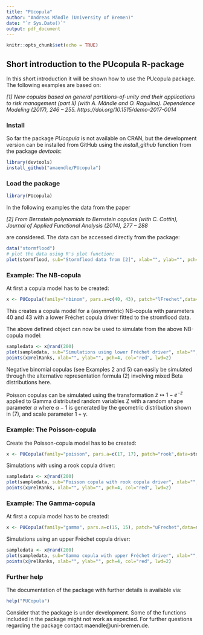 ```yaml
---
title: "PUcopula"
author: "Andreas Mändle (University of Bremen)"
date: "`r Sys.Date()`"
output: pdf_document
---
```


```r
knitr::opts_chunk$set(echo = TRUE)
```

## Short introduction to the PUcopula R-package

In this short introduction it will be shown how to use the PUcopula package. The following examples are based on:

*[1] New copulas based on general partitions-of-unity and their applications to risk
management (part II) (with A. Mändle and O. Ragulina). Dependence Modeling
(2017), 246 – 255. https://doi.org/10.1515/demo-2017-0014 *

### Install

So far the package *PUcopula* is not available on CRAN, but the development version can be installed from GitHub using the *install_github* function from the package *devtools*:

```r
library(devtools)
install_github("amaendle/PUcopula")
```

### Load the package

```r
library(PUcopula)
```

In the following examples the data from the paper

*[2] From Bernstein polynomials to Bernstein copulas (with C. Cottin), Journal of
Applied Functional Analysis (2014), 277 – 288*

are considered. The data can be accessed directly from the package:
```r
data("stormflood")
# plot the data using R's plot function:
plot(stormflood, sub="Stormflood data from [2]", xlab="", ylab="", pch=4, col="red", lwd=2)
```

### Example: The NB-copula

At first a copula model has to be created:

```r
x <- PUCopula(family="nbinom", pars.a=c(40, 43), patch="lFrechet",data=stormflood)
```

This creates a copula model for a (asymmetric) NB-copula with parameters 40 and 43 with a lower Fréchet copula driver fitted to the stromflood data.

The above defined object can now be used to simulate from the above NB-copula model:

```r
sampledata <- x@rand(200)
plot(sampledata, sub="Simulations using lower Fréchet driver", xlab="", ylab="")
points(x@relRanks, xlab="", ylab="", pch=4, col="red", lwd=2)
```



Negative binomial copulas (see Examples 2 and 5) can easily be simulated through the alternative
representation formula (2) involving mixed Beta distributions here. 

Poisson copulas can be simulated using the transformation $z\mapsto 1-e^{-z}$ applied to Gamma distributed random variables Z with a random shape parameter $\alpha$ where $\alpha-1$ is generated by the geometric distribution shown in (7), and scale parameter $1+\gamma$.

### Example: The Poisson-copula

Create the Poisson-copula model has to be created:

```r
x <- PUCopula(family="poisson", pars.a=c(17, 17), patch="rook",data=stormflood)
```

Simulations with using a rook copula driver:

```r
sampledata <- x@rand(200)
plot(sampledata, sub="Poisson copula with rook copula driver", xlab="", ylab="")
points(x@relRanks, xlab="", ylab="", pch=4, col="red", lwd=2)
```

### Example: The Gamma-copula

At first a copula model has to be created:

```r
x <- PUCopula(family="gamma", pars.a=c(15, 15), patch="uFrechet",data=stormflood)
```

Simulations using an upper Fréchet copula driver:

```r
sampledata <- x@rand(200)
plot(sampledata, sub="Gamma copula with upper Fréchet driver", xlab="", ylab="")
points(x@relRanks, xlab="", ylab="", pch=4, col="red", lwd=2)
```

### Further help

The documentation of the package with further details is available via:

```r
help("PUCopula")
```

Consider that the package is under development. Some of the functions included in the package might not work as expected. For further questions regarding the package contact maendle@uni-bremen.de.
